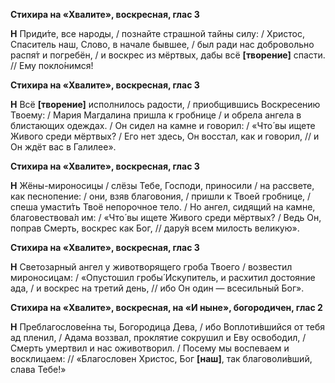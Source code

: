 **Стихира на «Хвалите», воскресная, глас 3**

**Н** Приди́те, все народы, / познайте страшной тайны силу: / Христос, Спаситель наш, Слово, в начале бывшее, / был ради нас добровольно распя́т и погребён, / и воскрес из мёртвых, дабы всё **[**творение**]** спасти. // Ему покло́нимся!

**Стихира на «Хвалите», воскресная, глас 3**

**Н** Всё **[**творение**]** исполнилось радости, / приобщившись Воскресению Твоему: / Мария Магдалина пришла к гробнице / и обрела ангела в блистающих одеждах. / Он сидел на камне и говорил: / «Что́ вы ищете Живого среди мёртвых? / Его нет здесь, Он восстал, как и говорил, // и Он ждёт вас в Галилее».

**Стихира на «Хвалите», воскресная, глас 3**

**Н** Жёны-мироносицы / слёзы Тебе, Господи, приносили / на рассвете, как песнопение: / они, взяв благовония, / пришли к Твоей гробнице, / спеша умасти́ть Твоё непорочное тело. / Но ангел, сидящий на камне, благовествова́л им: / «Что́ вы ищете Живого среди мёртвых? / Ведь Он, поправ Смерть, воскрес как Бог, // дару́я всем милость великую».

**Стихира на «Хвалите», воскресная, глас 3**

**Н** Светозарный ангел у животворящего гроба Твоего / возвестил мироносицам: / «Опустошил гробы́ Искупитель, и расхитил достояние ада, / и воскрес на третий день, // ибо Он один — всесильный Бог».

**Стихира на «Хвалите», воскресная, на «И ныне», богородичен, глас 2**

**Н** Преблагослове́нна ты, Богородица Дева, / ибо Воплоти́вшийся от тебя ад пленил, / Адама воззвал, проклятие сокрушил и Еву освободил, / Смерть умертвил и нас оживотворил. / Посему мы воспеваем и восклицаем: // «Благословен Христос, Бог **[**наш**]**, так благоволи́вший, слава Тебе!»
